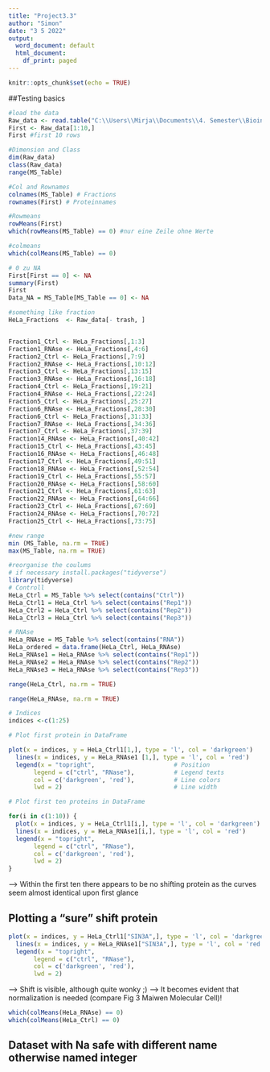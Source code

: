 ```yaml
---
title: "Project3.3"
author: "Simon"
date: "3 5 2022"
output:
  word_document: default
  html_document:
    df_print: paged
---
```


```r
knitr::opts_chunk$set(echo = TRUE)
```

##Testing basics

```r
#load the data
Raw_data <- read.table("C:\\Users\\Mirja\\Documents\\4. Semester\\Bioinfo\\RDeeP_HeLa_Interphase.csv", header=TRUE, row.names=1, sep = ";")
First <- Raw_data[1:10,]
First #first 10 rows
```

```r
#Dimension and Class
dim(Raw_data)
class(Raw_data)
range(MS_Table)
```

```r
#Col and Rownames 
colnames(MS_Table) # Fractions
rownames(First) # Proteinnames
```

```r
#Rowmeans
rowMeans(First)
which(rowMeans(MS_Table) == 0) #nur eine Zeile ohne Werte

```
```r
#colmeans 
which(colMeans(MS_Table) == 0)
```

```r
# 0 zu NA 
First[First == 0] <- NA
summary(First)
First
Data_NA = MS_Table[MS_Table == 0] <- NA
```
```r
#something like fraction
HeLa_Fractions  <- Raw_data[- trash, ]


Fraction1_Ctrl <- HeLa_Fractions[,1:3]
Fraction1_RNAse <- HeLa_Fractions[,4:6]
Fraction2_Ctrl <- HeLa_Fractions[,7:9]
Fraction2_RNAse <- HeLa_Fractions[,10:12]
Fraction3_Ctrl <- HeLa_Fractions[,13:15]
Fraction3_RNAse <- HeLa_Fractions[,16:18]
Fraction4_Ctrl <- HeLa_Fractions[,19:21]
Fraction4_RNAse <- HeLa_Fractions[,22:24]
Fraction5_Ctrl <- HeLa_Fractions[,25:27]
Fraction6_RNAse <- HeLa_Fractions[,28:30]
Fraction6_Ctrl <- HeLa_Fractions[,31:33]
Fraction7_RNAse <- HeLa_Fractions[,34:36]
Fraction7_Ctrl <- HeLa_Fractions[,37:39]
Fraction14_RNAse <- HeLa_Fractions[,40:42]
Fraction15_Ctrl <- HeLa_Fractions[,43:45]
Fraction16_RNAse <- HeLa_Fractions[,46:48]
Fraction17_Ctrl <- HeLa_Fractions[,49:51]
Fraction18_RNAse <- HeLa_Fractions[,52:54]
Fraction19_Ctrl <- HeLa_Fractions[,55:57]
Fraction20_RNAse <- HeLa_Fractions[,58:60]
Fraction21_Ctrl <- HeLa_Fractions[,61:63]
Fraction22_RNAse <- HeLa_Fractions[,64:66]
Fraction23_Ctrl <- HeLa_Fractions[,67:69]
Fraction24_RNAse <- HeLa_Fractions[,70:72]
Fraction25_Ctrl <- HeLa_Fractions[,73:75]
````


```r
#new range
min (MS_Table, na.rm = TRUE)
max(MS_Table, na.rm = TRUE)

```

```r
#reorganise the coulums
# if necessary install.packages("tidyverse")
library(tidyverse)
# Controll
HeLa_Ctrl = MS_Table %>% select(contains("Ctrl")) 
HeLa_Ctrl1 = HeLa_Ctrl %>% select(contains("Rep1"))
HeLa_Ctrl2 = HeLa_Ctrl %>% select(contains("Rep2"))
HeLa_Ctrl3 = HeLa_Ctrl %>% select(contains("Rep3"))

# RNAse
HeLa_RNAse = MS_Table %>% select(contains("RNA"))
HeLa_ordered = data.frame(HeLa_Ctrl, HeLa_RNAse)
HeLa_RNAse1 = HeLa_RNAse %>% select(contains("Rep1"))
HeLa_RNAse2 = HeLa_RNAse %>% select(contains("Rep2"))
HeLa_RNAse3 = HeLa_RNAse %>% select(contains("Rep3"))

```

```r
range(HeLa_Ctrl, na.rm = TRUE)

range(HeLa_RNAse, na.rm = TRUE)
``` 

```r
# Indices
indices <-c(1:25)

# Plot first protein in DataFrame

plot(x = indices, y = HeLa_Ctrl1[1,], type = 'l', col = 'darkgreen')
  lines(x = indices, y = HeLa_RNAse1 [1,], type = 'l', col = 'red')
  legend(x = "topright",                      # Position
       legend = c("ctrl", "RNase"),           # Legend texts
       col = c('darkgreen', 'red'),           # Line colors
       lwd = 2)                               # Line width
```

```r
# Plot first ten proteins in DataFrame

for(i in c(1:10)) {
  plot(x = indices, y = HeLa_Ctrl1[i,], type = 'l', col = 'darkgreen')
  lines(x = indices, y = HeLa_RNAse1[i,], type = 'l', col = 'red')
  legend(x = "topright",
       legend = c("ctrl", "RNase"),
       col = c('darkgreen', 'red'),
       lwd = 2)                   
}
```

--> Within the first ten there appears to be no shifting protein as the curves seem almost identical upon first glance


## Plotting a "sure" shift protein

```r
plot(x = indices, y = HeLa_Ctrl1["SIN3A",], type = 'l', col = 'darkgreen')
  lines(x = indices, y = HeLa_RNAse1["SIN3A",], type = 'l', col = 'red')
  legend(x = "topright",                      
       legend = c("ctrl", "RNase"),         
       col = c('darkgreen', 'red'),           
       lwd = 2)                              
```
--> Shift is visible, although quite wonky ;)
--> It becomes evident that normalization is needed (compare Fig 3 Maiwen Molecular Cell)!

```r
which(colMeans(HeLa_RNAse) == 0)
which(colMeans(HeLa_Ctrl) == 0)
````
## Dataset with Na safe with different name otherwise named integer